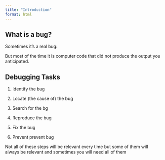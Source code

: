 ```yaml
---
title: "Introduction"
format: html
---
```


## What is a bug?

Sometimes it's a real bug:

But most of the time it is computer code that did not produce the output you 
anticipated.

## Debugging Tasks

1.  Identify the bug

2.  Locate (the cause of) the bug

3. Search for the bg

4.  Reproduce the bug

5.  Fix the bug

6.  Prevent prevent bug

Not all of these steps will be relevant every time but some of them will always be relevant and sometimes you will need all of them